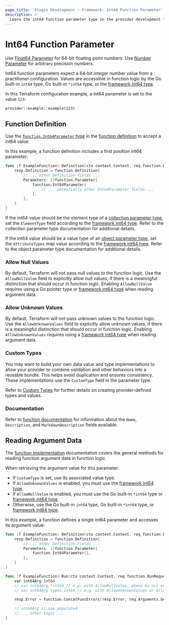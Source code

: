 ```yaml
---
page_title: 'Plugin Development - Framework: Int64 Function Parameter'
description: >-
  Learn the int64 function parameter type in the provider development framework.
---
```


# Int64 Function Parameter

<Tip>

Use [Float64 Parameter](/terraform/plugin/framework/functions/parameters/float64) for 64-bit floating point numbers. Use [Number Parameter](/terraform/plugin/framework/functions/parameters/number) for arbitrary precision numbers.

</Tip>

Int64 function parameters expect a 64-bit integer number value from a practitioner configuration. Values are accessible in function logic by the Go built-in `int64` type, Go built-in `*int64` type, or the [framework int64 type](/terraform/plugin/framework/handling-data/types/int64).

In this Terraform configuration example, a int64 parameter is set to the value `123`:

```hcl
provider::example::example(123)
```

## Function Definition

Use the [`function.Int64Parameter` type](https://pkg.go.dev/github.com/hashicorp/terraform-plugin-framework/function#Int64Parameter) in the [function definition](/terraform/plugin/framework/functions/implementation#definition-method) to accept a int64 value.

In this example, a function definition includes a first position int64 parameter:

```go
func (f ExampleFunction) Definition(ctx context.Context, req function.DefinitionRequest, resp *function.DefinitionResponse) {
    resp.Definition = function.Definition{
        // ... other Definition fields ...
        Parameters: []function.Parameter{
            function.Int64Parameter{
                // ... potentially other Int64Parameter fields ...
            },
        },
    }
}
```

If the int64 value should be the element type of a [collection parameter type](/terraform/plugin/framework/functions/parameters#collection-parameter-types), set the `ElementType` field according to the [framework int64 type](/terraform/plugin/framework/handling-data/types/int64). Refer to the collection parameter type documentation for additional details.

If the int64 value should be a value type of an [object parameter type](/terraform/plugin/framework/functions/parameters#object-parameter-type), set the `AttributeTypes` map value according to the [framework int64 type](/terraform/plugin/framework/handling-data/types/int64). Refer to the object parameter type documentation for additional details.

### Allow Null Values

By default, Terraform will not pass null values to the function logic. Use the `AllowNullValue` field to explicitly allow null values, if there is a meaningful distinction that should occur in function logic. Enabling `AllowNullValue` requires using a Go pointer type or [framework int64 type](/terraform/plugin/framework/handling-data/types/int64) when reading argument data.

### Allow Unknown Values

By default, Terraform will not pass unknown values to the function logic. Use the `AllowUnknownValues` field to explicitly allow unknown values, if there is a meaningful distinction that should occur in function logic. Enabling `AllowUnknownValues` requires using a [framework int64 type](/terraform/plugin/framework/handling-data/types/int64) when reading argument data.

### Custom Types

You may want to build your own data value and type implementations to allow your provider to combine validation and other behaviors into a reusable bundle. This helps avoid duplication and ensures consistency. These implementations use the `CustomType` field in the parameter type.

Refer to [Custom Types](/terraform/plugin/framework/handling-data/types/custom) for further details on creating provider-defined types and values.

### Documentation

Refer to [function documentation](/terraform/plugin/framework/functions/documentation) for information about the `Name`, `Description`, and `MarkdownDescription` fields available.

## Reading Argument Data

The [function implementation](/terraform/plugin/framework/functions/implementation) documentation covers the general methods for reading function argument data in function logic.

When retrieving the argument value for this parameter:

* If `CustomType` is set, use its associated value type.
* If `AllowUnknownValues` is enabled, you must use the [framework int64 type](/terraform/plugin/framework/handling-data/types/int64).
* If `AllowNullValue` is enabled, you must use the Go built-in `*int64` type or [framework int64 type](/terraform/plugin/framework/handling-data/types/int64).
* Otherwise, use the Go built-in `int64` type, Go built-in `*int64` type, or [framework int64 type](/terraform/plugin/framework/handling-data/types/int64).

In this example, a function defines a single int64 parameter and accesses its argument value:

```go
func (f ExampleFunction) Definition(ctx context.Context, req function.DefinitionRequest, resp *function.DefinitionResponse) {
    resp.Definition = function.Definition{
        // ... other Definition fields ...
        Parameters: []function.Parameter{
            function.Int64Parameter{},
        },
    }
}

func (f ExampleFunction) Run(ctx context.Context, req function.RunRequest, resp *function.RunResponse) {
    var int64Arg int64
    // var int64Arg *int64 // e.g. with AllowNullValue, where Go nil equals Terraform null
    // var int64Arg types.Int64 // e.g. with AllowUnknownValues or AllowNullValue

	resp.Error = function.ConcatFuncErrors(resp.Error, req.Arguments.Get(ctx, &int64Arg))

    // int64Arg is now populated
    // ... other logic ...
}
```
